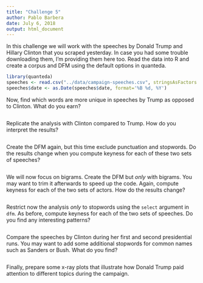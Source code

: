 ```yaml
---
title: "Challenge 5"
author: Pablo Barbera
date: July 6, 2018
output: html_document
---
```


In this challenge we will work with the speeches by Donald Trump and Hillary Clinton that you scraped yesterday. In case you had some trouble downloading them, I'm providing them here too. Read the data into R and create a corpus and DFM using the default options in quanteda.

```r
library(quanteda)
speeches <- read.csv("../data/campaign-speeches.csv", stringsAsFactors = FALSE)
speeches$date <- as.Date(speeches$date, format='%B %d, %Y')


```

Now, find which words are more unique in speeches by Trump as opposed to Clinton. What do you earn?

```r

```

Replicate the analysis with Clinton compared to Trump. How do you interpret the results?

```r


```

Create the DFM again, but this time exclude punctuation and stopwords. Do the results change when you compute keyness for each of these two sets of speeches?

```r



```

We will now focus on bigrams. Create the DFM but _only_ with bigrams. You may want to trim it afterwards to speed up the code. Again, compute keyness for each of the two sets of actors. How do the results change?

```r


```

Restrict now the analysis _only_ to stopwords using the `select` argument in `dfm`. As before, compute keyness for each of the two sets of speeches. Do you find any interesting patterns?

```r


```

Compare the speeches by Clinton during her first and second presidential runs. You may want to add some additional stopwords for common names such as Sanders or Bush. What do you find?


```r


```

Finally, prepare some x-ray plots that illustrate how Donald Trump paid attention to different topics during the campaign.

```r


```






